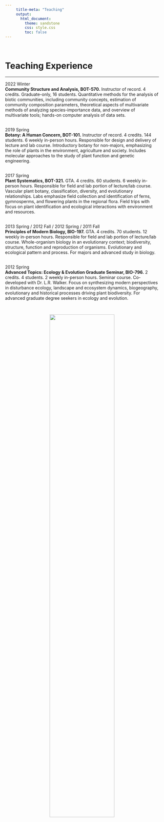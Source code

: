 ```yaml
---
     title-meta: "Teaching"
     output:
       html_document:
         theme: sandstone
         css: style.css
         toc: false
---
```

\  

# Teaching Experience
******  

2022 Winter  
**Community Structure and Analysis, BOT-570.**  Instructor of record.  4 credits.  Graduate-only, 16 students.  Quantitative methods for the analysis of biotic communities, including community concepts, estimation of community composition parameters, theoretical aspects of multivariate methods of analyzing species-importance data, and overview of multivariate tools; hands-on computer analysis of data sets.  
\  

2019 Spring  
**Botany: A Human Concern, BOT-101.**  Instructor of record.  4 credits.  144 students.  6 weekly in-person hours.  Responsible for design and delivery of lecture and lab course.  Introductory botany for non-majors, emphasizing the role of plants in the environment, agriculture and society. Includes molecular approaches to the study of plant function and genetic engineering.  
\  

2017 Spring  
**Plant Systematics, BOT-321.**  GTA.  4 credits.  60 students.  6 weekly in-person hours.  Responsible for field and lab portion of lecture/lab course.  Vascular plant botany, classification, diversity, and evolutionary relationships.  Labs emphasize field collection and identification of ferns, gymnosperms, and flowering plants in the regional flora.  Field trips with focus on plant identification and ecological interactions with environment and resources.  
\  

2013 Spring / 2012 Fall / 2012 Spring / 2011 Fall  
**Principles of Modern Biology, BIO-197.** GTA.  4 credits.  70 students.  12 weekly in-person hours.   Responsible for field and lab portion of lecture/lab course.  Whole-organism biology in an evolutionary context; biodiversity, structure, function and reproduction of organisms.  Evolutionary and ecological pattern and process.  For majors and advanced study in biology.  
\  

2012 Spring  
**Advanced Topics: Ecology \& Evolution Graduate Seminar, BIO-796.** 2 credits.  4 students.  2 weekly in-person hours.  Seminar course.  Co-developed with Dr. L.R. Walker.  Focus on synthesizing modern perspectives in disturbance ecology, landscape and ecosystem dynamics, biogeography, evolutionary and historical processes driving plant biodiversity.  For advanced graduate degree seekers in ecology and evolution.  

\  

<center><img src="images/fig_wawawai.png" style="border:0; margin-right: 15px; margin-left: 15px;" width="65%" alt="" align="middle"></center>
